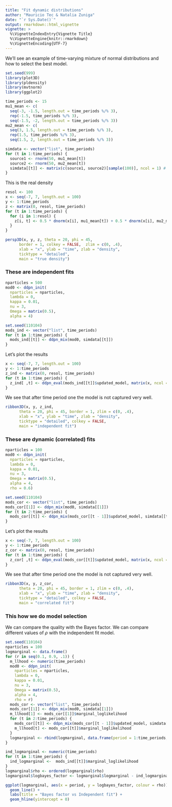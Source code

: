 ```yaml
---
title: "Fit dynamic distributions"
author: "Mauricio Tec & Natalia Zuniga"
date: "`r Sys.Date()`"
output: rmarkdown::html_vignette
vignette: >
  %\VignetteIndexEntry{Vignette Title}
  %\VignetteEngine{knitr::rmarkdown}
  %\VignetteEncoding{UTF-7}
---
```


We'll see an example of time-varying mixture of normal distributions and how to select the best model.

```r
set.seed(999)
library(plot3D)
library(pldensity)
library(mvtnorm)
library(ggplot2)
```

```r
time_periods <- 15
mu1_mean <- c(
  seq(-3, -1.5, length.out = time_periods %/% 3), 
  rep(-1.5, time_periods %/% 3),
  seq(-1.5, -2, length.out = time_periods %/% 3))
mu2_mean <- c(
  seq(3, 1.5, length.out = time_periods %/% 3), 
  rep(1.5, time_periods %/% 3),
  seq(1.5, 2, length.out = time_periods %/% 3))
```

```r
simdata <- vector("list", time_periods)
for (t in 1:time_periods) {
  source1 <- rnorm(50, mu1_mean[t])
  source2 <- rnorm(50, mu2_mean[t])
  simdata[[t]] <- matrix(c(source1, source2)[sample(100)], ncol = 1) # aleatorise order, matrix needed
}
```

This is the real density

```r
resol <- 100
x <- seq(-7, 7, length.out = 100)
y <- 1:time_periods
z <- matrix(0, resol, time_periods)
for (t in 1:time_periods) {
  for (i in 1:resol) {
    z[i, t] <- 0.5 * dnorm(x[i], mu1_mean[t]) + 0.5 * dnorm(x[i], mu2_mean[t])
  }
}
```


```r
persp3D(x, y, z, theta = 20, phi = 45, 
      border = 1, colkey = FALSE,  zlim = c(0, .4),
      xlab = "x", ylab = "time", zlab = "density",
      ticktype = "detailed",
      main = "true density")
```



### These are independent fits

```r
nparticles = 500
mod0 <- ddpn_init(
  nparticles = nparticles, 
  lambda = 0, 
  kappa = 0.01,
  nu = 3,
  Omega = matrix(0.5),
  alpha = 4)
```

```r
set.seed(110104)
mods_ind <- vector("list", time_periods)
for (t in 1:time_periods) {
  mods_ind[[t]] <- ddpn_mix(mod0, simdata[[t]])
}
```

Let's plot the results

```r
x <- seq(-7, 7, length.out = 100)
y <- 1:time_periods
z_ind <- matrix(0, resol, time_periods)
for (t in 1:time_periods) {
  z_ind[ ,t] <- ddpn_eval(mods_ind[[t]]$updated_model, matrix(x, ncol = 1), nparticles = nparticles) 
}
```

We see that after time period one the model is not captured very well.

```r
ribbon3D(x, y, z_ind, 
      theta = 20, phi = 45, border = 1, zlim = c(0, .4),
      xlab = "x", ylab = "time", zlab = "density",
      ticktype = "detailed", colkey = FALSE,
      main = "independent fit")
```

### These are dynamic (correlated) fits


```r
nparticles = 100
mod0 <- ddpn_init(
  nparticles = nparticles, 
  lambda = 0, 
  kappa = 0.01,
  nu = 3,
  Omega = matrix(0.5),
  alpha = 4,
  rho = 0.6)
```

```r
set.seed(110104)
mods_cor <- vector("list", time_periods) 
mods_cor[[1]] <- ddpn_mix(mod0, simdata[[1]])
for (t in 2:time_periods) {
  mods_cor[[t]] <- ddpn_mix(mods_cor[[t - 1]]$updated_model, simdata[[t]])
}
```


Let's plot the results

```r
x <- seq(-7, 7, length.out = 100)
y <- 1:time_periods
z_cor <- matrix(0, resol, time_periods)
for (t in 1:time_periods) {
  z_cor[ ,t] <- ddpn_eval(mods_cor[[t]]$updated_model, matrix(x, ncol = 1), nparticles = nparticles) 
}
```

We see that after time period one the model is not captured very well.

```r
ribbon3D(x, y, z_cor, 
      theta = 20, phi = 45, border = 1, zlim = c(0, .4),
      xlab = "x", ylab = "time", zlab = "density",
      ticktype = "detailed", colkey = FALSE,
      main = "correlated fit")
```

### This how we do model selection

We can compare the quality with the Bayes factor. We can compare different values of $\rho$ with the independent fit model.


```r
set.seed(110104)
nparticles = 100
logmarginal <- data.frame()
for (r in seq(0.1, 0.9, .1)) {
  m_llhood <- numeric(time_periods)
  mod0 <- ddpn_init(
    nparticles = nparticles, 
    lambda = 0, 
    kappa = 0.01,
    nu = 3,
    Omega = matrix(0.5),
    alpha = 4,
    rho = r)  
  mods_cor <- vector("list", time_periods) 
  mods_cor[[1]] <- ddpn_mix(mod0, simdata[[1]])
  m_llhood[1] <- mods_cor[[1]]$marginal_loglikelihood
  for (t in 2:time_periods) {
    mods_cor[[t]] <- ddpn_mix(mods_cor[[t - 1]]$updated_model, simdata[[t]])
    m_llhood[t] <- mods_cor[[t]]$marginal_loglikelihood
  }
  logmarginal <- rbind(logmarginal, data.frame(period = 1:time_periods, rho = r, logmarginal = m_llhood))
}
```

```r
ind_logmarginal <- numeric(time_periods)
for (t in 1:time_periods) {
  ind_logmarginal <-  mods_ind[[t]]$marginal_loglikelihood 
}
logmarginal$rho <- ordered(logmarginal$rho)
logmarginal$logbayes_factor <- logmarginal$logmarginal - ind_logmarginal
```


```r
ggplot(logmarginal, aes(x = period, y = logbayes_factor, colour = rho)) +
  geom_line() +
  labs(title = "Bayes factor vs Independent fit") +
  geom_hline(yintercept = 0)
```

